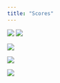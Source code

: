 ```yaml
---
title: "Scores"
---
```


![](../img/avg_round_scores_plot.png){fig-align="center"}
![](../img/avg_round_scores_course_plot.png){fig-align="center"}

![](../img/relative_strength_plot.png){fig-align="center"}

![](../img/relative_strength_year_plot.png){fig-align="center"}

![](../img/beu_score.png){fig-align="center"}